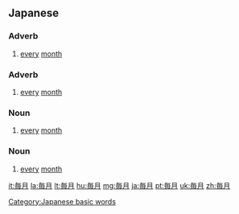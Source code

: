 {{also|每月}}
==Japanese==
{{ja-kanjitab|毎|月}}

===Adverb===
{{ja-pos|adverb|まいつき}}

# [[every]] [[month]]

===Adverb===
{{ja-pos|adverb|まいげつ}}

# [[every]] [[month]]

===Noun===
{{ja-noun|まいつき}}

# [[every]] [[month]]

===Noun===
{{ja-noun|まいげつ}}

# [[every]] [[month]]

[[Category:Japanese basic words]]

[[it:毎月]]
[[la:毎月]]
[[lt:毎月]]
[[hu:毎月]]
[[mg:毎月]]
[[ja:毎月]]
[[pt:毎月]]
[[uk:毎月]]
[[zh:毎月]]